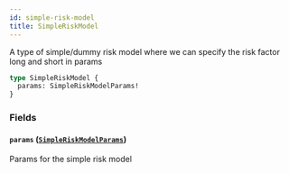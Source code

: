 ```yaml
---
id: simple-risk-model
title: SimpleRiskModel
---
```



A type of simple/dummy risk model where we can specify the risk factor long and short in params

```graphql
type SimpleRiskModel {
  params: SimpleRiskModelParams!
}
```


### Fields

#### `params` ([`SimpleRiskModelParams`](/docs/v0.47/graphql/objects/simple-risk-model-params))

Params for the simple risk model




